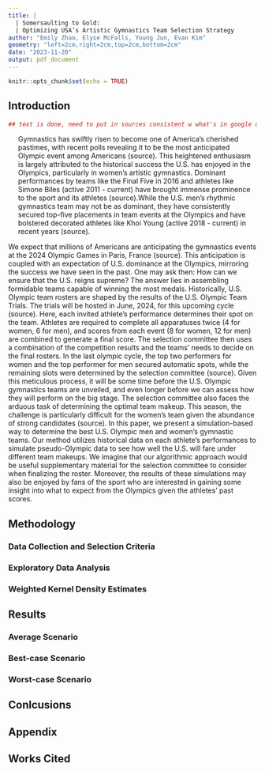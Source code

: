 ```yaml
---
title: |
  | Somersaulting to Gold:
  | Optimizing USA’s Artistic Gymnastics Team Selection Strategy
author: "Emily Zhao, Elyse McFalls, Young Jun, Evan Kim"
geometry: "left=2cm,right=2cm,top=2cm,bottom=2cm"
date: "2023-11-20"
output: pdf_document
---
```


```r
knitr::opts_chunk$set(echo = TRUE)
```

## Introduction

```r
## text is done, need to put in sources consistent w what's in google doc
```

<div style="margin-left: 20px;"> Gymnastics has swiftly risen to become one of America's cherished pastimes, with recent polls revealing it to be the most anticipated Olympic event among Americans (source). This heightened enthusiasm is largely attributed to the historical success the U.S. has enjoyed in the Olympics, particularly in women's artistic gymnastics. Dominant performances by teams like the Final Five in 2016 and athletes like Simone Biles (active 2011 - current) have brought immense prominence to the sport and its athletes (source).While the U.S. men's rhythmic gymnastics team may not be as dominant, they have consistently secured top-five placements in team events at the Olympics and have bolstered decorated athletes like Khoi Young (active 2018 - current) in recent years (source). </div> 

We expect that millions of Americans are anticipating the gymnastics events at the 2024 Olympic Games in Paris, France (source). This anticipation is coupled with an expectation of U.S. dominance at the Olympics, mirroring the success we have seen in the past. One may ask then: How can we ensure that the U.S. reigns supreme? The answer lies in assembling formidable teams capable of winning the most medals.
Historically, U.S. Olympic team rosters are shaped by the results of the U.S. Olympic Team Trials. The trials will be hosted in June, 2024, for this upcoming cycle (source). Here, each invited athlete's performance determines their spot on the team. Athletes are required to complete all apparatuses twice (4 for women, 6 for men), and scores from each event (8 for women, 12 for men) are combined to generate a final score. The selection committee then uses a combination of the competition results and the teams’ needs to decide on the final rosters. In the last olympic cycle, the top two performers for women and the top performer for men secured automatic spots, while the remaining slots were determined by the selection committee (source). Given this meticulous process, it will be some time before the U.S. Olympic gymnastics teams are unveiled, and even longer before we can assess how they will perform on the big stage. The selection committee also faces the arduous task of determining the optimal team makeup. This season, the challenge is particularly difficult for the women's team given the abundance of strong candidates (source).
In this paper, we present a simulation-based way to determine the best U.S. Olympic men and women’s gymnastic teams. Our method utilizes historical data on each athlete’s performances to simulate pseudo-Olympic data to see how well the U.S. will fare under different team makeups. We imagine that our algorithmic approach would be useful supplementary material for the selection committee to consider when finalizing the roster. Moreover, the results of these simulations may also be enjoyed by fans of the sport who are interested in gaining some insight into what to expect from the Olympics given the athletes’ past scores.


## Methodology 

### Data Collection and Selection Criteria 

### Exploratory Data Analysis

### Weighted Kernel Density Estimates 

## Results

### Average Scenario

### Best-case Scenario

### Worst-case Scenario

## Conlcusions 




## Appendix

## Works Cited
